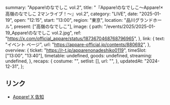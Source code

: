   summary: "Appare!のなでしこ vol.2",
  title: "『Appare!のなでしこ〜Appare!×高嶺のなでしこ 2マンライブ！〜』vol.2",
  category: "LIVE",
  date: "2025-01-19",
  open: "12:15",
  start: "13:00",
  region: "東京",
  location: "品川グランドホール",
  present: ["高嶺のなでしこ"],
  image: {
    path: "/events/2025/2025-01-19_Appare!のなでしこ vol.2.jpg",
    ref: "https://x.com/official_appare/status/1873670468768796965",
  },
  link: {
    text: "イベント ページ",
    url: "https://appare-official.jp/contents/880692",
  },
  overview: {
    ticket: "https://r-t.jp/apparenonadeshiko0119",
    timeSlot: ["13:00", "13:40"],
    timetable: undefined,
    goods: undefined,
    streaming: undefined,
  },
  recaps: {
    costume: "",
    setlist: [],
    url: "",
  },
  updatedAt: "2024-12-31",
};

## リンク

- [Appare! X 告知](https://x.com/official_appare/status/1873670468768796965)
